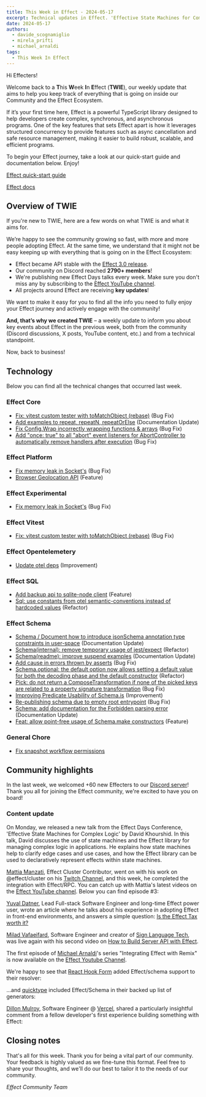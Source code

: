 ```yaml
---
title: This Week in Effect - 2024-05-17
excerpt: Technical updates in Effect. 'Effective State Machines for Complex Logic' by David Khourshid. 'Integrating Effect with Remix' Ep.1 by Michael Arnaldi
date: 2024-05-17
authors:
  - davide_scognamiglio
  - mirela_prifti
  - michael_arnaldi
tags:
  - This Week In Effect
---
```



Hi Effecters!

Welcome back to a **T**his **W**eek **I**n **E**ffect (**TWIE**), our weekly update that aims to help you keep track of everything that is going on inside our Community and the Effect Ecosystem.

If it’s your first time here, Effect is a powerful TypeScript library designed to help developers create complex, synchronous, and asynchronous programs. One of the key features that sets Effect apart is how it leverages structured concurrency to provide features such as async cancellation and safe resource management, making it easier to build robust, scalable, and efficient programs.

To begin your Effect journey, take a look at our quick-start guide and documentation below. Enjoy!

[Effect quick-start guide](/docs/quickstart)

[Effect docs](/docs/introduction)

## Overview of TWIE

If you're new to TWIE, here are a few words on what TWIE is and what it aims for.

We’re happy to see the community growing so fast, with more and more people adopting Effect. At the same time, we understand that it might not be easy keeping up with everything that is going on in the Effect Ecosystem:

- Effect became API stable with the [Effect 3.0 release](https://effect.website/blog/effect-3.0).
- Our community on Discord reached **2790+ members**!
- We're publishing new Effect Days talks every week. Make sure you don't miss any by subscribing to the [Effect YouTube channel](https://www.youtube.com/@effect-ts).
- All projects around Effect are receiving **key updates**!

We want to make it easy for you to find all the info you need to fully enjoy your Effect journey and actively engage with the community!

**And, that’s why we created TWIE** – a weekly update to inform you about key events about Effect in the previous week, both from the community (Discord discussions, X posts, YouTube content, etc.) and from a technical standpoint.

Now, back to business!

## Technology

Below you can find all the technical changes that occurred last week.

### Effect Core
+ [Fix: vitest custom tester with toMatchObject (rebase)](https://github.com/Effect-TS/effect/pull/2732) (Bug Fix)
+ [Add examples to repeat, repeatN, repeatOrElse](https://github.com/Effect-TS/effect/pull/2760) (Documentation Update)
+ [Fix Config.Wrap incorrectly wrapping functions & arrays](https://github.com/Effect-TS/effect/pull/2762) (Bug Fix)
+ [Add "once: true" to all "abort" event listeners for AbortController to automatically remove handlers after execution](https://github.com/Effect-TS/effect/pull/2761) (Bug Fix)

### Effect Platform
+ [Fix memory leak in Socket's](https://github.com/Effect-TS/effect/pull/2750) (Bug Fix)
+ [Browser Geolocation API](https://github.com/Effect-TS/effect/pull/2691) (Feature)

### Effect Experimental
+ [Fix memory leak in Socket's](https://github.com/Effect-TS/effect/pull/2750) (Bug Fix)

### Effect Vitest
+ [Fix: vitest custom tester with toMatchObject (rebase)](https://github.com/Effect-TS/effect/pull/2732) (Bug Fix)

### Effect Opentelemetery
+ [Update otel deps](https://github.com/Effect-TS/effect/pull/2736) (Improvement)

### Effect SQL
+ [Add backup api to sqlite-node client](https://github.com/Effect-TS/effect/pull/2749) (Feature)
+ [Sql: use constants from otel semantic-conventions instead of hardcoded values](https://github.com/Effect-TS/effect/pull/2712) (Refactor)

### Effect Schema
+ [Schema / Document how to introduce jsonSchema annotation type constraints in user-space](https://github.com/Effect-TS/effect/pull/2726) (Documentation Update)
+ [Schema(internal): remove temporary usage of jest/expect](https://github.com/Effect-TS/effect/pull/2734) (Refactor)
+ [Schema(readme): improve suspend examples](https://github.com/Effect-TS/effect/pull/2735) (Documentation Update)
+ [Add cause in errors thrown by asserts](https://github.com/Effect-TS/effect/pull/2738) (Bug Fix)
+ [Schema.optional: the default option now allows setting a default value for both the decoding phase and the default constructor](https://github.com/Effect-TS/effect/pull/2741) (Refactor)
+ [Pick: do not return a ComposeTransformation if none of the picked keys are related to a property signature transformation](https://github.com/Effect-TS/effect/pull/2746) (Bug Fix)
+ [Improving Predicate Usability of Schema.is](https://github.com/Effect-TS/effect/pull/2756) (Improvement)
+ [Re-publishing schema due to empty root entrypoint](https://github.com/Effect-TS/effect/pull/2757) (Bug Fix)
+ [Schema: add documentation for the Forbidden parsing error](https://github.com/Effect-TS/effect/pull/2766) (Documentation Update)
+ [Feat: allow point-free usage of Schema.make constructors](https://github.com/Effect-TS/effect/pull/2769) (Feature)

### General Chore
+ [Fix snapshot workflow permissions](https://github.com/Effect-TS/effect/pull/2752)

## Community highlights

In the last week, we welcomed +60 new Effecters to our [Discord server](https://discord.gg/effect-ts)! Thank you all for joining the Effect community, we're excited to have you on board!

### Content update

On Monday, we released a new talk from the Effect Days Conference, 'Effective State Machines for Complex Logic' by David Khourshid. In this talk, David discusses the use of state machines and the Effect library for managing complex logic in applications. He explains how state machines help to clarify edge cases and use cases, and how the Effect library can be used to declaratively represent effects within state machines.

<YouTube
  id="https://www.youtube.com/embed/mZJxGgI7FXU?si=mG9FdlMRJnNYFaTO"
  title="Effective state machines for complex logic by David Khourshid (Effect Days 2024)"
/>

[Mattia Manzati](https://twitter.com/MattiaManzati), Effect Cluster Contributor, went on with his work on @effect/cluster on his [Twitch Channel](https://www.twitch.tv/videos/2135438468), and this week, he completed the integration with Effect/RPC. You can catch up with Mattia's latest videos on the [Effect YouTube channel](https://www.youtube.com/@effect-ts). Below you can find episode #3:

<YouTube
  id="https://www.youtube.com/embed/8WanmCpq_Mw?si=M9mvFH6umk9273mi"
  title="Effect Cluster | Integrating Effect RPC (Part 1) by Mattia Manzati"
/>

[Yuval Datner](https://x.com/Datnerr), Lead Full-stack Software Engineer and long-time Effect power user, wrote an article where he talks about his experience in adopting Effect in front-end environments, and answers a simple question: [Is the Effect Tax worth it?](https://dev.to/datner/the-effect-tax-3gn0)

<Tweet id="1789938747238167003" />

[Milad Vafaeifard](https://twitter.com/miladvafaeifard), Software Engineer and creator of [Sign Language Tech](https://www.youtube.com/channel/UCIPaBhc8mQHrt6o0OTuCUXQ), was live again with his second video on [How to Build Server API with Effect](https://www.youtube.com/watch?v=-kg4ChAps_c).

<YouTube
  id="https://www.youtube.com/embed/-kg4ChAps_c?si=s4T_NWJHIhbXiLEC"
  title="Let's Build Server API Using Effect Part 2"
/>

The first episode of [Michael Arnaldi](https://twitter.com/MichaelArnaldi)'s series "Integrating Effect with Remix" is now available on the [Effect Youtube Channel](https://www.youtube.com/channel/UC8wNHsXmEuoikbwRdLeoJQg).

<YouTube
  id="https://www.youtube.com/embed/THods1Q_qL8?si=PrPsXpG_L0KgwCdA"
  title="Integrating Remix with Effect by Michael Arnaldi"
/>

We're happy to see that [React Hook Form](https://react-hook-form.com/) added Effect/schema support to their resolver:

<Tweet id="1790545199539892297" />

...and [quicktype](https://app.quicktype.io/) included Effect/Schema in their backed up list of generators:

<Tweet id="1790433190286393492" />

[Dillon Mulroy](https://twitter.com/dillon_mulroy), Software Engineer @ [Vercel](https://vercel.com), shared a particularly insightful comment from a fellow developer's first experience building something with Effect:

<Tweet id="1790905374867906617" />

## Closing notes

That's all for this week. Thank you for being a vital part of our community. Your feedback is highly valued as we fine-tune this format. Feel free to share your thoughts, and we'll do our best to tailor it to the needs of our community.

_Effect Community Team_
